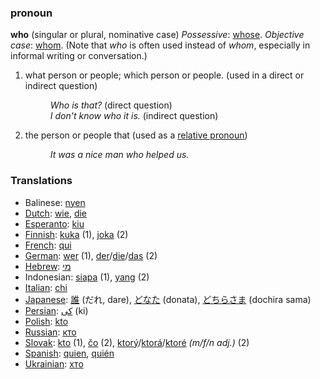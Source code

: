 ===pronoun===
'''who''' (singular or plural, nominative case)
''Possessive'': [[whose]].
''Objective case'': [[whom]]. 
(Note that ''who'' is often used instead of ''whom'', especially in informal writing or conversation.)

#what person or people; which person or people. (used in a direct or indirect question)
#:''Who is that?'' (direct question)
#:''I don't know who it is.'' (indirect question)
#the person or people that (used as a [[relative pronoun]])
#:''It was a nice man who helped us.''


===Translations===
*Balinese: [[nyen]]
*[[Dutch]]: [[wie]], [[die]]
*[[Esperanto]]: [[kiu]]
*[[Finnish]]: [[kuka]] (1), [[joka]] (2)
*[[French]]: [[qui]]
*[[German]]: [[wer]] (1), [[der]]/[[die]]/[[das]] (2)
*[[Hebrew]]: [[מי]]
*Indonesian: [[siapa]] (1), [[yang]] (2)
*[[Italian]]: [[chi]]
*[[Japanese]]: [[誰]] (だれ, dare), [[どなた]] (donata), [[どちらさま]] (dochira sama)
*[[Persian]]: [[كی]] (ki)
*[[Polish]]: [[kto]]
*[[Russian]]: [[кто]]
*[[Slovak]]: [[kto]] (1), [[čo]] (2), [[ktorý]]/[[ktorá]]/[[ktoré]] ''(m/f/n adj.)'' (2)
*[[Spanish]]: [[quien]], [[quién]]
*[[Ukrainian]]: [[хто]]